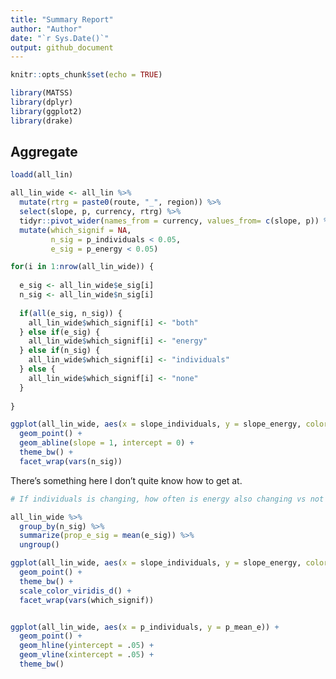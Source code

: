 ```yaml
---
title: "Summary Report"
author: "Author"
date: "`r Sys.Date()`"
output: github_document
---
```


```r
knitr::opts_chunk$set(echo = TRUE)

library(MATSS)
library(dplyr)
library(ggplot2)
library(drake)
```

## Aggregate

```r

loadd(all_lin)

```

```r

all_lin_wide <- all_lin %>%
  mutate(rtrg = paste0(route, "_", region)) %>%
  select(slope, p, currency, rtrg) %>%
  tidyr::pivot_wider(names_from = currency, values_from= c(slope, p)) %>%
  mutate(which_signif = NA,
         n_sig = p_individuals < 0.05,
         e_sig = p_energy < 0.05) 

for(i in 1:nrow(all_lin_wide)) {
  
  e_sig <- all_lin_wide$e_sig[i]
  n_sig <- all_lin_wide$n_sig[i] 
  
  if(all(e_sig, n_sig)) {
    all_lin_wide$which_signif[i] <- "both"
  } else if(e_sig) {
    all_lin_wide$which_signif[i] <- "energy"
  } else if(n_sig) {
    all_lin_wide$which_signif[i] <- "individuals"
  } else {
    all_lin_wide$which_signif[i] <- "none"
  }
  
}

ggplot(all_lin_wide, aes(x = slope_individuals, y = slope_energy, color = which_signif)) +
  geom_point() +
  geom_abline(slope = 1, intercept = 0) +
  theme_bw() +
  facet_wrap(vars(n_sig))

```

There's something here I don't quite know how to get at.

```r

# If individuals is changing, how often is energy also changing vs not sig?

all_lin_wide %>%
  group_by(n_sig) %>%
  summarize(prop_e_sig = mean(e_sig)) %>%
  ungroup()

```

```r

ggplot(all_lin_wide, aes(x = slope_individuals, y = slope_energy, color = p_mean_e < .05)) +
  geom_point() +
  theme_bw() +
  scale_color_viridis_d() +
  facet_wrap(vars(which_signif))


ggplot(all_lin_wide, aes(x = p_individuals, y = p_mean_e)) +
  geom_point() +
  geom_hline(yintercept = .05) +
  geom_vline(xintercept = .05) +
  theme_bw()

```
